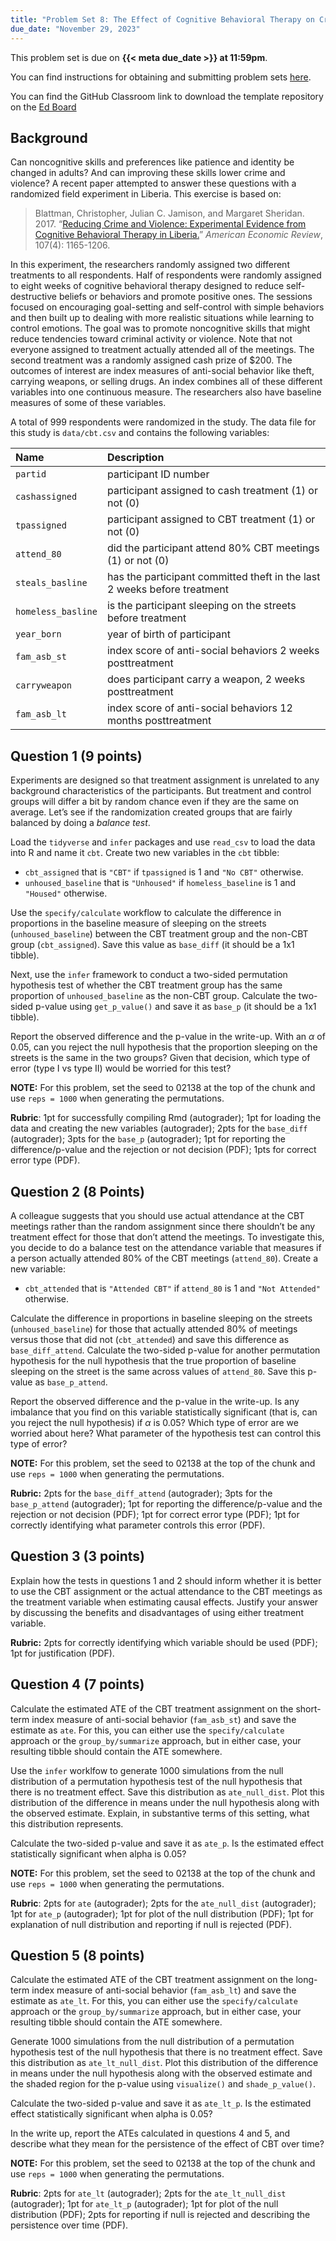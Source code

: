 ```yaml
---
title: "Problem Set 8: The Effect of Cognitive Behavioral Therapy on Crime and Violence "
due_date: "November 29, 2023"
---
```




This problem set is due on **{{< meta due_date >}} at 11:59pm**. 

You can find instructions for obtaining and submitting problem sets [here](/assignments/problem-sets.qmd).

You can find the GitHub Classroom link to download the template repository on the [Ed Board](https://edstem.org/us/courses/43339/resources)


## Background 


Can noncognitive skills and preferences like patience and identity be changed in adults? And can improving these skills lower crime and violence? A recent paper attempted to answer these questions with a randomized field experiment in Liberia. This exercise is based on:

> Blattman, Christopher, Julian C. Jamison, and Margaret Sheridan. 2017. "[Reducing Crime and Violence: Experimental Evidence from Cognitive Behavioral Therapy in Liberia.](https://doi.org/10.1257/aer.20150503)" *American Economic Review*, 107(4): 1165-1206.

In this experiment, the researchers randomly assigned two different treatments to all respondents. Half of respondents were randomly assigned to eight weeks of cognitive behavioral therapy designed to reduce self-destructive beliefs or behaviors and promote positive ones. The sessions focused on encouraging goal-setting and self-control with simple behaviors and then built up to dealing with more realistic situations while learning to control emotions. The goal was to promote noncognitive skills that might reduce tendencies toward criminal activity or violence. Note that not everyone assigned to treatment actually attended all of the meetings. The second treatment was a randomly assigned cash prize of \$200. The outcomes of interest are index measures of anti-social behavior like theft, carrying weapons, or selling drugs. An index combines all of these different variables into one continuous measure. The researchers also have baseline measures of some of these variables. 


A total of 999 respondents were randomized in the study. The data file for this study is `data/cbt.csv` and contains the following variables:

| Name           | Description                                               |
|:---------------|:----------------------------------------------------------|
| `partid`       | participant ID number                                     |
| `cashassigned` | participant assigned to cash treatment (1) or not (0)     |
| `tpassigned`   | participant assigned to CBT treatment (1) or not (0)      |
| `attend_80`   | did the participant attend 80% CBT meetings (1) or not (0) |
| `steals_basline` | has the participant committed theft in the last 2 weeks before treatment |
| `homeless_basline` | is the participant sleeping on the streets before treatment |
| `year_born`    | year of birth of participant                              |
| `fam_asb_st`   | index score of anti-social behaviors 2 weeks posttreatment |
| `carryweapon`        | does participant carry a weapon, 2 weeks posttreatment              |
| `fam_asb_lt`   | index score of anti-social behaviors 12 months posttreatment |



\newpage

## Question 1 (9 points)

Experiments are designed so that treatment assignment is unrelated to any background characteristics of the participants. But treatment and control groups will differ a bit by random chance even if they are the same on average. Let's see if the randomization created groups that are fairly balanced by doing a *balance test*. 

Load the `tidyverse` and `infer` packages and use `read_csv` to load the data into R and name it `cbt`. Create two new variables in the `cbt` tibble:  

- `cbt_assigned` that is `"CBT"` if `tpassigned` is 1 and `"No CBT"` otherwise. 
- `unhoused_baseline` that is `"Unhoused"` if `homeless_baseline` is 1 and `"Housed"` otherwise. 

Use the `specify/calculate` workflow to calculate the difference in proportions in the baseline measure of sleeping on the streets (`unhoused_baseline`) between the CBT treatment group and the non-CBT group (`cbt_assigned`). Save this value as `base_diff` (it should be a 1x1 tibble). 

Next, use the `infer` framework to conduct a two-sided permutation hypothesis test of whether the CBT treatment group has the same proportion of `unhoused_baseline` as the non-CBT group. Calculate the two-sided p-value using `get_p_value()` and save it as `base_p` (it should be a 1x1 tibble). 

Report the observed difference and the p-value in the write-up. With an $\alpha$ of 0.05, can you reject the null hypothesis that the proportion sleeping on the streets is the same in the two groups? Given that decision, which type of error (type I vs type II) would be worried for this test?

 **NOTE:** For this problem, set the seed to 02138 at the top of the chunk and use `reps = 1000` when generating the permutations. 

**Rubric**: 1pt for successfully compiling Rmd (autograder); 1pt for loading the data and creating the new variables (autograder); 2pts for the `base_diff` (autograder); 3pts for the `base_p` (autograder); 1pt for reporting the difference/p-value and the rejection or not decision (PDF); 1pts for correct error type (PDF). 

## Question 2 (8 Points)

A colleague suggests that you should use actual attendance at the CBT meetings rather than the random assignment since there shouldn't be any treatment effect for those that don't attend the meetings. To investigate this, you decide to do a balance test on the attendance variable that measures if a person actually attended 80% of the CBT meetings (`attend_80`). Create a new variable:  

- `cbt_attended` that is `"Attended CBT"` if `attend_80` is 1 and `"Not Attended"` otherwise. 


Calculate the difference in proportions in baseline sleeping on the streets (`unhoused_baseline`) for those that actually attended 80% of meetings versus those that did not (`cbt_attended`) and save this difference as `base_diff_attend`. Calculate the two-sided p-value for another permutation hypothesis for the null hypothesis that the true proportion of baseline sleeping on the street is the same across values of `attend_80`. Save this p-value as `base_p_attend`.

Report the observed difference and the p-value in the write-up. Is any imbalance that you find on this variable statistically significant (that is, can you reject the null hypothesis) if $\alpha$ is 0.05? Which type of error are we worried about here? What parameter of the hypothesis test can control this type of error?

**NOTE:** For this problem, set the seed to 02138 at the top of the chunk and use `reps = 1000` when generating the permutations. 

**Rubric:** 2pts for the `base_diff_attend` (autograder); 3pts for the `base_p_attend` (autograder); 1pt for reporting the difference/p-value and the rejection or not decision (PDF); 1pt for correct error type (PDF); 1pt for correctly identifying what parameter controls this error (PDF). 

## Question 3 (3 points)

Explain how the tests in questions 1 and 2 should inform whether it is better to use the CBT assignment or the actual attendance to the CBT meetings as the treatment variable when estimating causal effects. Justify your answer by discussing the benefits and disadvantages of using either treatment variable. 

**Rubric:** 2pts for correctly identifying which variable should be used (PDF); 1pt for justification (PDF). 

## Question 4 (7 points)

Calculate the estimated ATE of the CBT treatment assignment on the short-term index measure of anti-social behavior (`fam_asb_st`) and save the estimate as `ate`. For this, you can either use the `specify/calculate` approach or the `group_by/summarize` approach, but in either case, your resulting tibble should contain the ATE somewhere. 

Use the `infer` worklfow to generate 1000 simulations from the null distribution of a permutation hypothesis test of the null hypothesis that there is no treatment effect. Save this distribution as `ate_null_dist`. Plot this distribution of the difference in means under the null hypothesis along with the observed estimate. Explain, in substantive terms of this setting, what this distribution represents. 

Calculate the two-sided p-value and save it as `ate_p`. Is the estimated effect statistically significant when alpha is 0.05?

 **NOTE:** For this problem, set the seed to 02138 at the top of the chunk and use `reps = 1000` when generating the permutations. 

**Rubric**: 2pts for `ate` (autograder); 2pts for the `ate_null_dist` (autograder); 1pt for `ate_p` (autograder); 1pt for plot of the null distribution (PDF); 1pt for explanation of null distribution and reporting if null is rejected  (PDF).

## Question 5 (8 points)

Calculate the estimated ATE of the CBT treatment assignment on the long-term index measure of anti-social behavior (`fam_asb_lt`) and save the estimate as `ate_lt`. For this, you can either use the `specify/calculate` approach or the `group_by/summarize` approach, but in either case, your resulting tibble should contain the ATE somewhere. 

Generate 1000 simulations from the null distribution of a permutation hypothesis test of the null hypothesis that there is no treatment effect. Save this distribution as `ate_lt_null_dist`. Plot this distribution of the difference in means under the null hypothesis along with the observed estimate and the shaded region for the p-value using `visualize()` and `shade_p_value()`. 

Calculate the two-sided p-value and save it as `ate_lt_p`. Is the estimated effect statistically significant when alpha is 0.05?

In the write up, report the ATEs calculated in questions 4 and 5, and describe what they mean for the persistence of the effect of CBT over time?

**NOTE:** For this problem, set the seed to 02138 at the top of the chunk and use `reps = 1000` when generating the permutations. 

 **Rubric**: 2pts for `ate_lt` (autograder); 2pts for the `ate_lt_null_dist` (autograder); 1pt for `ate_lt_p` (autograder); 1pt for plot of the null distribution (PDF); 2pts for reporting if null is rejected and describing the persistence over time  (PDF).

